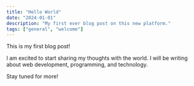 ```yaml
---
title: "Hello World"
date: "2024-01-01"
description: "My first ever blog post on this new platform."
tags: ["general", "welcome"]
---
```


This is my first blog post!

I am excited to start sharing my thoughts with the world. I will be writing about web development, programming, and technology.

Stay tuned for more!
